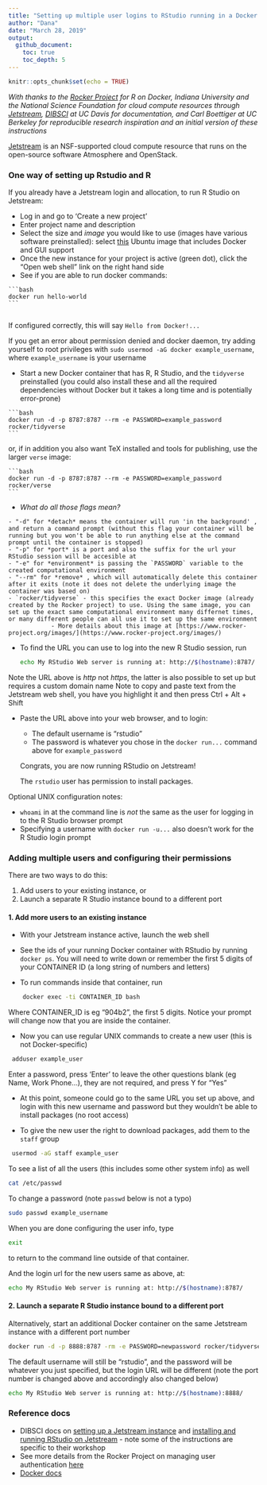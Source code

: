 ```yaml
---
title: "Setting up multiple user logins to RStudio running in a Docker container on Jetstream"
author: "Dana"
date: "March 28, 2019"
output:
  github_document:
    toc: true
    toc_depth: 5
---
```


```r
knitr::opts_chunk$set(echo = TRUE)
```


*With thanks to the [Rocker Project](https://www.rocker-project.org/) for R on Docker, Indiana University and the National Science Foundation for cloud compute resources through [Jetstream](https://jetstream-cloud.org/), [DIBSCI](http://ivory.idyll.org/dibsi/2018/WHO.html) at UC Davis for documentation, and Carl Boettiger at UC Berkeley for reproducible research inspiration and an initial version of these instructions*

[Jetstream](https://jetstream-cloud.org/) is an NSF-supported cloud compute resource that runs on the open-source software Atmosphere and OpenStack. 


### One way of setting up Rstudio and R
If you already have a Jetstream login and allocation, to run R Studio on Jetstream:

   - Log in and go to 'Create a new project'
   - Enter project name and description
   - Select the size and *image* you would like to use  (images have various software preinstalled): select [this](https://use.jetstream-cloud.org/application/images/107) Ubuntu image that includes Docker and GUI support
   - Once the new instance for your project is active (green dot), click the "Open web shell" link on the right hand side
   - See if you are able to run docker commands: 
    
    ```bash
    docker run hello-world
    ```
       
   If configured correctly, this will say `Hello from Docker!...`
  
   If you get an error about permission denied and docker daemon, try adding yourself to root privileges with `sudo usermod -aG docker example_username`, where `example_username` is your username
        
   - Start a new Docker container that has R, R Studio, and the `tidyverse` preinstalled (you could also install these and all the required dependencies without Docker but it takes a long time and is potentially error-prone)
    
    ```bash
    docker run -d -p 8787:8787 --rm -e PASSWORD=example_password rocker/tidyverse
    ```

or, if in addition you also want TeX installed and tools for publishing, use the larger `verse` image:

    ```bash
    docker run -d -p 8787:8787 --rm -e PASSWORD=example_password rocker/verse
    ```


   - *What do all those flags mean?*
    
    - "-d" for *detach* means the container will run 'in the background' , and return a command prompt (without this flag your container will be running but you won't be able to run anything else at the command prompt until the container is stopped)
    - "-p" for *port* is a port and also the suffix for the url your RStudio session will be accesible at
    - "-e" for *environment* is passing the `PASSWORD` variable to the created computational environment
    - "--rm" for *remove* , which will automatically delete this container after it exits (note it does not delete the underlying image the container was based on)
    - `rocker/tidyverse` - this specifies the exact Docker image (already created by the Rocker project) to use. Using the same image, you can set up the exact same computational environment many differnet times, or many different people can all use it to set up the same environment
                - More details about this image at [https://www.rocker-project.org/images/](https://www.rocker-project.org/images/)
    
  - To find the URL you can use to log into the new R Studio session, run 
    
    ```bash
    echo My RStudio Web server is running at: http://$(hostname):8787/
    ```
    
   Note the URL above is *http* not *https*, the latter is also possible to set up but requires a custom domain name
   Note to copy and paste text from the Jetstream web shell, you have you highlight it and then press Ctrl + Alt + Shift
    
  - Paste the URL above into your web browser, and to login:
        
     - The default username is "rstudio"
     - The password is whatever you chose in the `docker run...` command above for `example_password`
        
    Congrats, you are now running RStudio on Jetstream!
    
    The `rstudio` user has permission to install packages. 
    
   
   Optional UNIX configuration notes: 
   
   - `whoami` in at the command line is *not* the same as the user for logging in to the R Studio browser prompt 
   - Specifying a username with `docker run -u...` also doesn't work for the R Studio login prompt

    
### Adding multiple users and configuring their permissions

There are two ways to do this: 

1. Add users to your existing instance, or
2. Launch a separate R Studio instance bound to a different port


#### 1. Add more users to an existing instance

- With your Jetstream instance active, launch the web shell
- See the ids of your running Docker container with RStudio by running `docker ps`. You will need to write down or remember the first 5 digits of your CONTAINER ID (a long string of numbers and letters)

- To run commands inside that container, run

```bash

    docker exec -ti CONTAINER_ID bash
```

Where CONTAINER_ID is eg "904b2",  the first 5 digits. Notice your prompt will change now that you are inside the container.

- Now you can use regular UNIX commands to create a new user (this is not Docker-specific)

```bash
 adduser example_user
```

Enter a password, press 'Enter' to leave the other questions blank (eg Name, Work Phone...), they are not required, and press Y for "Yes" 

- At this point, someone could go to the same URL you set up above, and login with this new username and password but they wouldn't be able to install packages (no root access)

- To give the new user the right to download packages, add them to the `staff` group

```bash
 usermod -aG staff example_user
```

To see a list of all the users (this includes some other system info) as well

```bash
cat /etc/passwd
```

To change a password (note `passwd` below is not a typo)

```bash
sudo passwd example_username
```

When you are done configuring the user info, type 
```bash
exit
```
to return to the command line outside of that container. 

And the login url for the new users same as above, at: 

```bash
echo My RStudio Web server is running at: http://$(hostname):8787/
```


#### 2. Launch a separate R Studio instance bound to a different port

Alternatively, start an additional Docker container on the same Jetstream instance with a different port number

 ```bash
 docker run -d -p 8888:8787 -rm -e PASSWORD=newpassword rocker/tidyverse 
 ```

The default username will still be "rstudio", and the password will be whatever you just specified, but the login URL will be different (note the port number is changed above and accordingly also changed below) 
    
```bash
echo My RStudio Web server is running at: http://$(hostname):8888/
```


### Reference docs

- DIBSCI docs on [setting up a Jetstream instance](https://angus.readthedocs.io/en/2018/jetstream/boot.html) and   [installing and running RStudio on Jetstream](https://angus.readthedocs.io/en/2018/visualizing-blast-scores-with-RStudio.html#installing-and-running-rstudio-on-jetstream) - note some of the instructions are specific to their workshop
- See more details from the Rocker Project on managing user authentication [here](https://www.rocker-project.org/use/managing_users/)
- [Docker docs](https://docs.docker.com/)